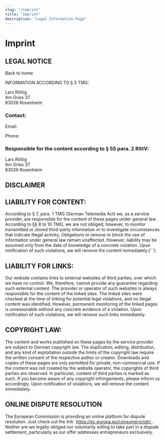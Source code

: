 ```yaml
---
slug: "/imprint"
title: "Imprint"
description: "Legal Information Page"
---
```



# Imprint

<p></p>


 <h2>LEGAL NOTICE</h2>

 <p><Link to={'/'}> Back to home </Link></p>
  <p>INFORMATION ACCORDING TO § 5 TMG:</p>
          <p>
            Lars Röttig&nbsp;
            <br />
            Am Gries 37&nbsp;
            <br />
            83026 Rosenheim&nbsp;
            <br />
          </p>

<h3>Contact:</h3>
          <p>
            Email: <Mailto email='imprint@larsroettig.de' />
            &nbsp;
          </p>
          <p>
            Phone: <Mailto tel='+49 8031 3507726' />
            &nbsp;
          </p>
          <p> </p>

  <h3>Responsible for the content according to § 55 para. 2 RStV:</h3>
          <p>
            Lars Röttig&nbsp;
            <br />
            Am Gries 37&nbsp;
            <br />
            83026 Rosenheim
          </p>

## DISCLAIMER

## LIABILITY FOR CONTENT:
  <p>
            According to § 7, para. 1 TMG (German Telemedia Act) we, as a
            service provider, are responsible for the content of these pages
            under general law. According to §§ 8 to 10 TMG, we are not obliged,
            however, to monitor transmitted or stored third-party information or
            to investigate circumstances that indicate illegal activity.
            Obligations to remove or block the use of information under general
            law remain unaffected. However, liability may be assumed only from
            the date of knowledge of a concrete violation. Upon notification of
            such violations, we will remove the content immediately.{' '}
          </p>
 <h2>LIABILITY FOR LINKS:</h2>
          <p>
            Our website contains links to external websites of third parties,
            over which we have no control. We, therefore, cannot provide any
            guarantee regarding such external content. The provider or operator
            of such websites is always responsible for the content of the linked
            sites. The linked sites were checked at the time of linking for
            potential legal violations, and no illegal content was identified.
            However, permanent monitoring of the linked pages is unreasonable
            without any concrete evidence of a violation. Upon notification of
            such violations, we will remove such links immediately.
          </p>

  <h2>COPYRIGHT LAW:</h2>
          <p>
            The content and works published on these pages by the service
            provider are subject to German copyright law. The duplication,
            editing, distribution, and any kind of exploitation outside the
            limits of the copyright law require the written consent of the
            respective author or creator. Downloads and copies of these pages
            are only permitted for private, non-commercial use. If the content
            was not created by the website operator, the copyrights of third
            parties are observed. In particular, content of third parties is
            marked as such. If you become aware of any copyright infringements,
            please inform us accordingly. Upon notification of violations, we
            will remove the content immediately.
          </p>
          <h2>ONLINE DISPUTE RESOLUTION</h2>
          <p>
            The European Commission is providing an online platform for dispute
            resolution. Just check out the link&nbsp;
            <a
              href='https://ec.europa.eu/consumers/odr/'
              target='_blank'
              rel='nofollow noopener noreferrer'
              className='external-link no-image'
            >
              https://ec.europa.eu/consumers/odr/
            </a>
            . Neither are we legally obliged nor voluntarily willing to take
            part in a dispute settlement, particularly as our offer addresses
            entrepreneurs exclusively.
          </p>

